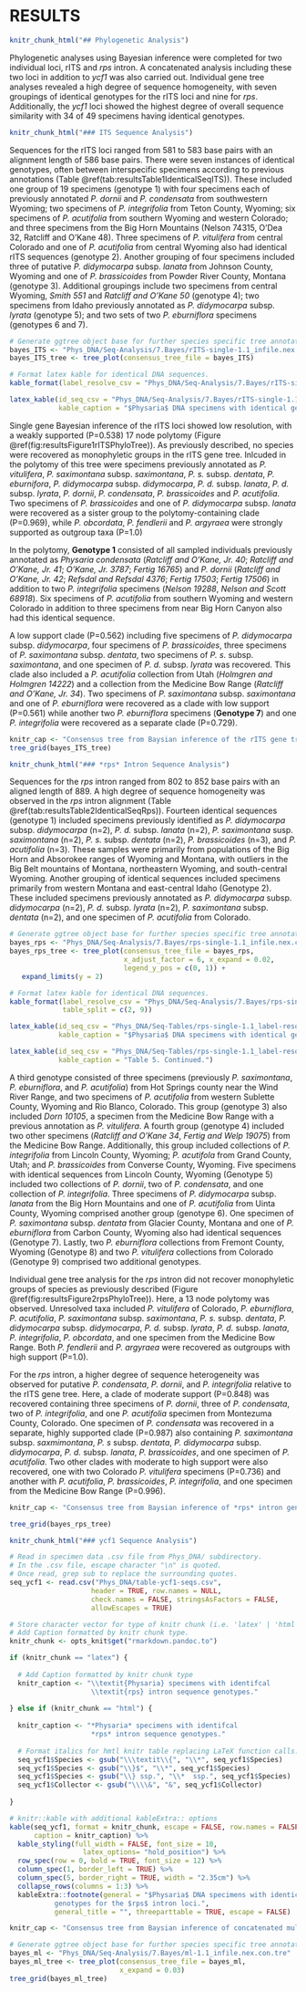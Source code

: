 # RESULTS {#RESULTS}

\vspace*{-26pt}
\section{Phylogenetic Analysis}

```r

knitr_chunk_html("## Phylogenetic Analysis")

```

\paragraph{} Phylogenetic analyses using Bayesian inference were completed for two individual loci, rITS and *rps* intron. A concatenated analysis  including these two loci in addition to *ycf1* was also carried out.  Individual gene tree analyses revealed a high degree of sequence homogeneity, with seven groupings of identical genotypes for the rITS loci and nine for *rps*.  Additionally, the *ycf1* loci showed the highest degree of overall sequence similarity with 34 of 49 specimens having identical genotypes.

\subsection{ITS Sequence Analysis}

```r

knitr_chunk_html("### ITS Sequence Analysis")

```

\paragraph{} Sequences for the rITS loci ranged from 581 to 583 base pairs with an alignment length of 586 base pairs.  There were seven instances of identical genotypes, often between interspecific specimens according to previous annotations (Table \@ref(tab:resultsTable1IdenticalSeqITS)).  These included one group of 19 specimens (genotype 1) with four specimens each of previously annotated *P. dornii* and *P. condensata* from southwestern Wyoming; two specimens of *P. integrifolia* from Teton County, Wyoming; six specimens of *P. acutifolia* from southern Wyoming and western Colorado; and three specimens from the Big Horn Mountains (Nelson 74315, O'Dea 32, Ratcliff and O'Kane 48).  Three specimens of *P. vitulifera* from central Colorado and one of *P. acutifolia* from central Wyoming also had identical rITS sequences (genotype 2).  Another grouping of four specimens included three of putative *P. didymocarpa* subsp. *lanata* from Johnson County, Wyoming and one of *P. brassicoides* from Powder River County, Montana (genotype 3).  Additional groupings include two specimens from central Wyoming, *Smith 551* and *Ratcliff and O'Kane 50* (genotype 4); two specimens from Idaho previously annotated as *P. didymocarpa* subsp. *lyrata* (genotype 5); and two sets of two *P. eburniflora* specimens (genotypes 6 and 7).  

\clearpage

```r

# Generate ggtree object base for further species specific tree annotation.
bayes_ITS <- "Phys_DNA/Seq-Analysis/7.Bayes/rITS-single-1.1_infile.nex.con.tre"
bayes_ITS_tree <- tree_plot(consensus_tree_file = bayes_ITS)

# Format latex kable for identical DNA sequences.
kable_format(label_resolve_csv = "Phys_DNA/Seq-Analysis/7.Bayes/rITS-single-1.1_label-resolve.csv")

latex_kable(id_seq_csv = "Phys_DNA/Seq-Analysis/7.Bayes/rITS-single-1.1_label-resolve-table.csv",
            kable_caption = "$Physaria$ DNA specimens with identical genotypes for the rITS loci.")

```

\clearpage

\paragraph{} Single gene Bayesian inference of the rITS loci showed low resolution, with a weakly supported (P=0.538) 17 node polytomy (Figure \@ref(fig:resultsFigure1rITSPhyloTree)).  As previously described, no species were recovered as monophyletic groups in the rITS gene tree.  Inlcuded in the polytomy of this tree were specimens previously annotated as *P. vitulifera*, *P. saximontana* subsp. *saximontana*, *P. s.* subsp. *dentata*, *P. eburnifora*, *P. didymocarpa* subsp. *didymocarpa*, *P. d.* subsp. *lanata*, *P. d.* subsp. *lyrata*, *P. dornii*, *P. condensata*, *P. brassicoides* and *P. acutifolia*.  Two specimens of *P. brassicoides* and one of *P. didymocarpa* subsp. *lanata* were recovered as a sister group to the polytomy-containing clade (P=0.969), while *P. obcordata*, *P. fendlerii* and *P. argyraea* were strongly supported as outgroup taxa (P=1.0)

\paragraph{} In the polytomy, **Genotype 1** consisted of all sampled individuals previously annotated as *Physaria condensata* (*Ratcliff and O'Kane, Jr. 40*; *Ratcliff and O'Kane, Jr. 41*; *O'Kane, Jr. 3787*; *Fertig 16765*) and *P. dornii* (*Ratcliff and O'Kane, Jr. 42*; *Refsdal and Refsdal 4376*; *Fertig 17503*; *Fertig 17506*) in addition to two *P. integrifolia* specimens (*Nelson 19288*, *Nelson and Scott 68918*).  Six specimens of *P. acutifolia* from southern Wyoming and western Colorado in addition to three specimens from near Big Horn Canyon also had this identical sequence.  

\paragraph{} A low support clade (P=0.562) including five specimens of *P. didymocarpa* subsp. *didymocarpa*, four specimens of *P. brassicoides*, three specimens of *P. saximontana* subsp. *dentata*, two specimens of *P. s.* subsp. *saximontana*, and one specimen of *P. d.* subsp. *lyrata* was recovered.  This clade also included a *P. acutifolia* collection from Utah (*Holmgren and Holmgren 14222*) and a collection from the Medicine Bow Range (*Ratcliff and O'Kane, Jr. 34*).  Two specimens of *P. saximontana* subsp. *saximontana* and one of *P. eburniflora* were recovered as a clade with low support (P=0.561) while another two *P. eburniflora* specimens (**Genotype 7**) and one *P. integrifolia* were recovered as a separate clade (P=0.729).  

\clearpage

```r

knitr_cap <- "Consensus tree from Baysian inference of the rITS gene tree."
tree_grid(bayes_ITS_tree)

```

\clearpage
\vspace*{-26pt}
\subsection{\textit{rps} Intron Sequence Analysis}

```r

knitr_chunk_html("### *rps* Intron Sequence Analysis")

```

\paragraph{} Sequences for the *rps* intron ranged from 802 to 852 base pairs with an aligned length of 889.  A high degree of sequence homogeneity was observed in the *rps* intron alignment (Table \@ref(tab:resultsTable2IdenticalSeqRps)).  Fourteen identical sequences (genotype 1) included specimens previously identified as *P. didymocarpa* subsp. *didymocarpa* (n=2), *P. d.* subsp. *lanata* (n=2), *P. saximontana* susp. *saximontana* (n=2), *P. s.* subsp. *dentata* (n=2), *P. brassicoides* (n=3), and *P. acutifolia* (n=3).  These samples were primarily from populations of the Big Horn and Absorokee ranges of Wyoming and Montana, with outliers in the Big Belt mountains of Montana, northeastern Wyoming, and south-central Wyoming.  Another grouping of identical sequences included specimens primarily from western Montana and east-central Idaho (Genotype 2).  These included specimens previously annotated as *P. didymocarpa* subsp. *didymocarpa* (n=2), *P. d.* subsp. *lyrata* (n=2), *P. saximontana* subsp. *dentata* (n=2), and one specimen of *P. acutifolia* from Colorado.

\vspace{36pt}

```r

# Generate ggtree object base for further species specific tree annotation.
bayes_rps <- "Phys_DNA/Seq-Analysis/7.Bayes/rps-single-1.1_infile.nex.con.tre"
bayes_rps_tree <- tree_plot(consensus_tree_file = bayes_rps,
                            x_adjust_factor = 6, x_expand = 0.02,
                            legend_y_pos = c(0, 1)) + 
   expand_limits(y = 2)

# Format latex kable for identical DNA sequences.
kable_format(label_resolve_csv = "Phys_DNA/Seq-Analysis/7.Bayes/rps-single-1.1_label-resolve.csv",
             table_split = c(2, 9))

latex_kable(id_seq_csv = "Phys_DNA/Seq-Tables/rps-single-1.1_label-resolve-table1.csv",
            kable_caption = "$Physaria$ DNA specimens with identical genotypes for the $rps$ intron loci.")

```

\clearpage

<!--- Clear caption formatting to prevent automatic labelling -->
\captionsetup[table]{labelformat=empty}
<!--- Prevent automatic indexing of table entry in List of Tables --> 
\captionsetup[table]{list=no}

```r

latex_kable(id_seq_csv = "Phys_DNA/Seq-Tables/rps-single-1.1_label-resolve-table2.csv",
            kable_caption = "Table 5. Continued.")

```

<!--- Reset caption options and table counter -->
\captionsetup[table]{labelformat=default}
\captionsetup[table]{list=yes}
\setcounter{table}{5}

\vspace{36pt}

\paragraph{} A third genotype consisted of three specimens (previously *P. saximontana*, *P. eburniflora*, and *P. acutifolia*) from Hot Springs county near the Wind River Range, and two specimens of *P. acutifolia* from western Sublette County, Wyoming and Rio Blanco, Colorado.  This group (genotype 3) also included *Dorn 10105*, a specimen from the Medicine Bow Range with a previous annotation as *P. vitulifera*.  A fourth group (genotype 4) included two other specimens (*Ratcliff and O'Kane 34*, *Fertig and Welp 19075*) from the Medicine Bow Range.  Additionally, this group included collections of *P. integrifolia* from Lincoln County, Wyoming; *P. acutifola* from Grand County, Utah; and *P. brassicoides* from Converse County, Wyoming.  Five specimens with identical sequences from Lincoln County, Wyoming (Genotype 5) included two collections of *P. dornii*, two of *P. condensata*, and one collection of *P. integrifolia*.  Three specimens of *P. didymocarpa* subsp. *lanata* from the Big Horn Mountains and one of *P. acutifolia* from Uinta County, Wyoming comprised another group (genotype 6).  One specimen of *P. saximontana* subsp. *dentata* from Glacier County, Montana and one of *P. eburniflora* from Carbon County, Wyoming also had identical sequences (Genotype 7).  Lastly, two *P. eburniflora* collections from Fremont County, Wyoming (Genotype 8) and two *P. vitulifera* collections from Colorado (Genotype 9) comprised two additional genotypes.

\paragraph{} Individual gene tree analysis for the *rps* intron did not recover monophyletic groups of species as previously described (Figure \@ref(fig:resultsFigure2rpsPhyloTree)).  Here, a 13 node polytomy was observed.  Unresolved taxa included *P. vitulifera* of Colorado, *P. eburniflora*, *P. acutifolia*, *P. saximontana* subsp. *saximontana*, *P. s.* subsp. *dentata*, *P. didymocarpa* subsp. *didymocarpa*, *P. d.* subsp. *lyrata*, *P. d.* subsp. *lanata*, *P. integrifolia*, *P. obcordata*, and one specimen from the Medicine Bow Range.  Both *P. fendlerii* and *P. argyraea* were recovered as outgroups with high support (P=1.0).

\paragraph{} For the *rps* intron, a higher degree of sequence heterogeneity was observed for putative *P. condensata*, *P. dornii*, and *P. integrifolia* relative to the rITS gene tree.  Here, a clade of moderate support (P=0.848) was recovered containing three specimens of *P. dornii*, three of *P. condensata*, two of *P. integrifolia*, and one *P. acutifolia* specimen from Montezuma County, Colorado.  One specimen of *P. condensata* was recovered in a separate, highly supported clade (P=0.987) also containing *P. saximontana* subsp. *saxmimontana*, *P. s* subsp. *dentata*, *P. didymocarpa* subsp. *didymocarpa*, *P. d.* subsp. *lanata*, *P. brassicoides*, and one specimen of *P. acutifolia*.  Two other clades with moderate to high support were also recovered, one with two Colorado *P. vitulifera* specimens (P=0.736) and another with *P. acutifolia*, *P. brassicoides*, *P. integrifolia*, and one specimen from the Medicine Bow Range (P=0.996).  

\clearpage

```r

knitr_cap <- "Consensus tree from Baysian inference of *rps* intron gene tree."

tree_grid(bayes_rps_tree)

```

\clearpage

\subsection{ycf1 Sequence Analysis}

```r

knitr_chunk_html("### ycf1 Sequence Analysis")

```

```r

# Read in specimen data .csv file from Phys_DNA/ subdirectory.
# In the .csv file, escape character "\n" is quoted.
# Once read, grep sub to replace the surrounding quotes.
seq_ycf1 <- read.csv("Phys_DNA/table-ycf1-seqs.csv", 
                    header = TRUE, row.names = NULL, 
                    check.names = FALSE, stringsAsFactors = FALSE,
                    allowEscapes = TRUE)

# Store character vector for type of knitr chunk (i.e. 'latex' | 'html')
# Add Caption formatted by knitr chunk type.
knitr_chunk <- opts_knit$get("rmarkdown.pandoc.to")

if (knitr_chunk == "latex") { 
  
  # Add Caption formatted by knitr chunk type
  knitr_caption <- "\\textit{Physaria} specimens with identifcal
                    \\textit{rps} intron sequence genotypes."
  
} else if (knitr_chunk == "html") {
  
  knitr_caption <- "*Physaria* specimens with identifcal
                    *rps* intron sequence genotypes."
  
  # Format italics for hmtl knitr table replacing LaTeX function calls.
  seq_ycf1$Species <- gsub("\\\textit\\{", "\\*", seq_ycf1$Species)
  seq_ycf1$Species <- gsub("\\}$", "\\*", seq_ycf1$Species)
  seq_ycf1$Species <- gsub("\\} ssp.", "\\*  ssp.", seq_ycf1$Species)
  seq_ycf1$Collector <- gsub("\\\\&", "&", seq_ycf1$Collector)
  
}

# knitr::kable with additional kableExtra:: options
kable(seq_ycf1, format = knitr_chunk, escape = FALSE, row.names = FALSE, 
      caption = knitr_caption) %>%
  kable_styling(full_width = FALSE, font_size = 10,
                  latex_options= "hold_position") %>%
  row_spec(row = 0, bold = TRUE, font_size = 12) %>%
  column_spec(1, border_left = TRUE) %>%
  column_spec(5, border_right = TRUE, width = "2.35cm") %>%
  collapse_rows(columns = 1:3) %>%
  kableExtra::footnote(general = "$Physaria$ DNA specimens with identical
           genotypes for the $rps$ intron loci.", 
           general_title = "", threeparttable = TRUE, escape = FALSE)


```

\clearpage

```r

knitr_cap <- "Consensus tree from Baysian inference of concatenated multi-locus data."

# Generate ggtree object base for further species specific tree annotation.
bayes_ml <- "Phys_DNA/Seq-Analysis/7.Bayes/ml-1.1_infile.nex.con.tre"
bayes_ml_tree <- tree_plot(consensus_tree_file = bayes_ml, 
                           x_expand = 0.03)
tree_grid(bayes_ml_tree)

```
